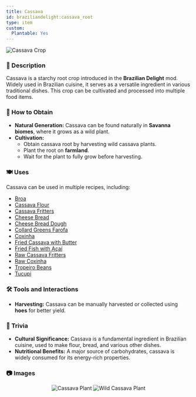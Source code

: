 ```yaml
---
title: Cassava
id: braziliandelight:cassava_root
type: item
custom:
  Plantable: Yes
---
```


<img src="https://github.com/danbrown/deltaboxwiki/blob/main/docs/braziliandelight/.assets/images/brazilliandelight/crops/cassava_crop.png?raw=true" alt="Cassava Crop"/>

### 📜 Description
Cassava is a starchy root crop introduced in the **Brazilian Delight** mod. Widely used in Brazilian cuisine, it serves as a versatile ingredient in various traditional dishes. This crop can be cultivated and processed into multiple food items.

### 🌾 How to Obtain
- **Natural Generation:** Cassava can be found naturally in **Savanna biomes**, where it grows as a wild plant.
- **Cultivation:**
  - Obtain cassava root by harvesting wild cassava plants.
  - Plant the root on **farmland**.
  - Wait for the plant to fully grow before harvesting.

### 🍽️ Uses
Cassava can be used in multiple recipes, including:
- [Broa](https://moddedmc.wiki/en/project/braziliandelight/docs/recipes)
- [Cassava Flour](https://moddedmc.wiki/en/project/braziliandelight/docs/recipes)
- [Cassava Fritters](https://moddedmc.wiki/en/project/braziliandelight/docs/recipes)
- [Cheese Bread](https://moddedmc.wiki/en/project/braziliandelight/docs/recipes)
- [Cheese Bread Dough](https://moddedmc.wiki/en/project/braziliandelight/docs/recipes)
- [Collard Greens Farofa](https://moddedmc.wiki/en/project/braziliandelight/docs/recipes)
- [Coxinha](https://moddedmc.wiki/en/project/braziliandelight/docs/recipes)
- [Fried Cassava with Butter](https://moddedmc.wiki/en/project/braziliandelight/docs/recipes)
- [Fried Fish with Açaí](https://moddedmc.wiki/en/project/braziliandelight/docs/recipes)
- [Raw Cassava Fritters](https://moddedmc.wiki/en/project/braziliandelight/docs/recipes)
- [Raw Coxinha](https://moddedmc.wiki/en/project/braziliandelight/docs/recipes)
- [Tropeiro Beans](https://moddedmc.wiki/en/project/braziliandelight/docs/recipes)
- [Tucupi](https://moddedmc.wiki/en/project/braziliandelight/docs/recipes)

### 🛠️ Tools and Interactions
- **Harvesting:** Cassava can be manually harvested or collected using **hoes** for better yield.

### 📌 Trivia
- **Cultural Significance:** Cassava is a fundamental ingredient in Brazilian cuisine, used to make flour, bread, and various other dishes.
- **Nutritional Benefits:** A major source of carbohydrates, cassava is widely consumed for its energy-rich properties.

### 📷 Images

<p align="center">
    <img src="" alt="Cassava Plant" style={{width: "247px", height: "134px", imageRendering: "pixelated", marginRight: "8px"}}/>
    <img src="" alt="Wild Cassava Plant" style={{width: "247px", height: "134px", imageRendering: "pixelated", marginLeft: "8px"}}/>
</p>